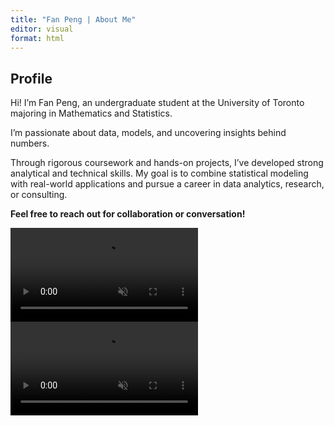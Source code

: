 ```yaml
---
title: "Fan Peng | About Me"
editor: visual
format: html
---
```


<div class="section-banner about-banner">
 <div class="banner-text">

## Profile

<p>Hi! I'm Fan Peng, an undergraduate student at the University of Toronto majoring in Mathematics and Statistics.</p>
  <p>I'm passionate about data, models, and uncovering insights behind numbers.</p>
  <p>Through rigorous coursework and hands-on projects, I've developed strong analytical and technical skills. My goal is to combine statistical modeling with real-world applications and pursue a career in data analytics, research, or consulting.</p>
  <p><strong>Feel free to reach out for collaboration or conversation!</strong></p>

 </div>
</div>

::: {.about-videos}

<div class="block">
<video src="videos/end.mp4"
       autoplay muted loop playsinline></video>
</div>

<div class="block">
<video src="videos/end2.mp4"
       autoplay muted loop playsinline></video>
</div>

:::
